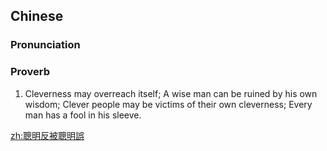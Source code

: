 {{also|聪明反被聪明误}}
==Chinese==
{{zh-forms|s=聪明反被聪明误|type=21121}}

===Pronunciation===
{{zh-pron
|m=cōngmíng fǎn bèi cōngmíng wù
|c=cung1 ming4 faan2 bei6 cung1 ming4 ng6
|cat=prov
}}

===Proverb===
{{zh-proverb}}

# Cleverness may overreach itself; A wise man can be ruined by his own wisdom; Clever people may be victims of their own cleverness; Every man has a fool in his sleeve.

[[zh:聰明反被聰明誤]]